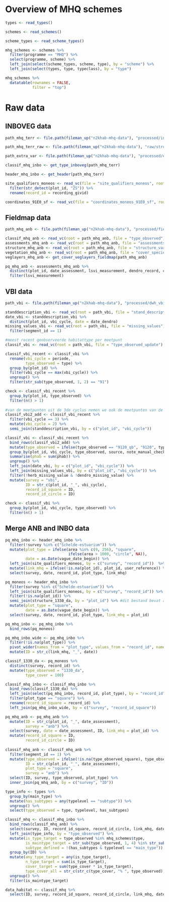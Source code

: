 # Overview of MHQ schemes

```r

types <- read_types()

schemes <- read_schemes()

scheme_types <- read_scheme_types()

mhq_schemes <- schemes %>%
  filter(programme == "MHQ") %>%
  select(programme, scheme) %>%
  left_join(select(scheme_types, scheme, type), by = "scheme") %>%
  left_join(select(types, type, typeclass), by = "type")
```

```r
mhq_schemes %>%
  datatable(rownames = FALSE,
            filter = "top")
```


# Raw data

## INBOVEG data

```r
path_mhq_terr <- file.path(fileman_up("n2khab-mhq-data"), "processed/inboveg_mhq_terr")

path_mhq_terr_raw <- file.path(fileman_up("n2khab-mhq-data"), "raw/structure_variables")

path_extra_var <- file.path(fileman_up("n2khab-mhq-data"), "processed/extra_var_mhq")

classif_mhq_inbo <- get_type_inboveg(path_mhq_terr)

header_mhq_inbo <- get_header(path_mhq_terr)

site_qualifiers_moneos <- read_vc(file = "site_qualifiers_moneos", root = path_mhq_terr) %>%
  filter(str_detect(plot_id, "ZS")) %>%
  rename(record_id = recording_givid)

coordinates_91E0_sf <- read_vc(file = "coordinates_moneos_91E0_sf", root = path_mhq_terr)

```

## Fieldmap data

```r

path_mhq_anb <- file.path(fileman_up("n2khab-mhq-data"), "processed/fieldmap_mhq")

classif_mhq_anb <- read_vc(root = path_mhq_anb, file = "type_observed")
assessments_mhq_anb <- read_vc(root = path_mhq_anb, file = "assessments")
structure_mhq_anb <- read_vc(root = path_mhq_anb, file = "structure_vars")
vegetation_mhq_anb <- read_vc(root = path_mhq_anb, file = "cover_species")
veglayers_mhq_anb <- get_cover_veglayers_fieldmap(path_mhq_anb)

pq_mhq_anb <- assessments_mhq_anb %>%
  distinct(plot_id, date_assessment, lsvi_measurement, dendro_record, cover_species_record) %>%
  filter(lsvi_measurement)
```

## VBI data

```r

path_vbi <- file.path(fileman_up("n2khab-mhq-data"), "processed/dwh_vbi")

standdescription_vbi <- read_vc(root = path_vbi, file = "stand_description")
date_vbi <- standdescription_vbi %>%
  distinct(plot_id, vbi_cycle, date = date_dendro)
missing_values_vbi <- read_vc(root = path_vbi, file = "missing_values") %>%
  filter(segment_id == 1)

#meest recent geobserveerde habitattype per meetpunt
classif_vbi <- read_vc(root = path_vbi, file = "type_observed_update")

classif_vbi_recent <- classif_vbi %>%
  rename(vbi_cycle = periode,
         type_observed = type) %>%
  group_by(plot_id) %>%
  filter(vbi_cycle == max(vbi_cycle)) %>%
  ungroup() %>%
  filter(str_sub(type_observed, 1, 2) == "91")

check <- classif_vbi_recent %>%
  group_by(plot_id, type_observed) %>%
  filter(n() > 1)
  
#van de meetpunten uit de 3de cyclus nemen we ook de meetpunten van de 2de cyclus en gaan we uit van hetzelfde habitattype
classif_vbi2_add <- classif_vbi_recent %>%
  filter(vbi_cycle == 3) %>%
  mutate(vbi_cycle = 2) %>%
  semi_join(standdescription_vbi, by = c("plot_id", "vbi_cycle"))

classif_vbi <- classif_vbi_recent %>%
  bind_rows(classif_vbi2_add) %>%
  mutate(type_observed = ifelse(type_observed == "9120_qb", "9120", type_observed)) %>%
  group_by(plot_id, vbi_cycle, type_observed, source, note_manual_check) %>%
  summarise(phab = sum(phab)) %>%
  ungroup() %>%
  left_join(date_vbi, by = c("plot_id", "vbi_cycle")) %>%
  left_join(missing_values_vbi, by = c("plot_id", "vbi_cycle")) %>%
  filter(!herb_missing_value & !dendro_missing_value) %>%
  mutate(survey = "vbi",
         ID = str_c(plot_id, "_", vbi_cycle),
         record_id_square = ID,
         record_id_circle = ID)

check <- classif_vbi %>%
  group_by(plot_id, vbi_cycle, type_observed) %>%
  filter(n() > 1)
```

## Merge ANB and INBO data

```r

pq_mhq_inbo <- header_mhq_inbo %>%
  filter(!survey %in% c("Schelde-estuarium")) %>%
  mutate(plot_type = ifelse(area %in% c(9, 256), "square",
                            ifelse(area > 1000, "circle", NA)),
         date = as.Date(vague_date_begin)) %>%
  left_join(site_qualifiers_moneos, by = c("survey", "record_id"))  %>%
  mutate(link_mhq = ifelse(!is.na(plot_id), plot_id, user_reference)) %>%
  select(survey, date, record_id, plot_type, link_mhq)

pq_moneos <- header_mhq_inbo %>%
  filter(survey %in% c("Schelde-estuarium")) %>%
  left_join(site_qualifiers_moneos, by = c("survey", "record_id")) %>%
  filter(!is.na(plot_id)) %>%
  semi_join(structure_1330_da, by = "plot_id") %>% #dit bestand bevat alle plots met 1330_da
  mutate(plot_type = "square",
         date = as.Date(vague_date_begin)) %>%
  select(survey, date, record_id, plot_type, link_mhq = plot_id) 

pq_mhq_inbo <- pq_mhq_inbo %>%
  bind_rows(pq_moneos)

pq_mhq_inbo_wide <- pq_mhq_inbo %>%
  filter(!is.na(plot_type)) %>%
  pivot_wider(names_from = "plot_type", values_from = "record_id", names_prefix = "record_id_") %>%
  mutate(ID = str_c(link_mhq, "_", date))

classif_1330_da <- pq_moneos %>%
  distinct(survey, record_id) %>%
  mutate(type_observed = "1330_da",
         type_cover = 100)

classif_mhq_inbo <- classif_mhq_inbo %>%
  bind_rows(classif_1330_da) %>%
  left_join(select(pq_mhq_inbo, record_id, plot_type), by = "record_id") %>%
  filter(plot_type == "square") %>%
  rename(record_id_square = record_id) %>%
  left_join(pq_mhq_inbo_wide, by = c("survey", "record_id_square"))

pq_mhq_anb <- pq_mhq_anb %>%
  mutate(ID = str_c(plot_id, "_", date_assessment),
         survey = "anb") %>%
  select(survey, date = date_assessment, ID, link_mhq = plot_id) %>%
  mutate(record_id_square = ID,
         record_id_circle = ID)
  
classif_mhq_anb <- classif_mhq_anb %>%
  filter(segment_id == 1) %>%
  mutate(type_observed = ifelse(!is.na(type_observed_square), type_observed_square, type_observed_circle),
         ID = str_c(plot_id, "_", date_assessment),
         plot_type = "square",
         survey = "anb") %>%
  select(ID, survey, type_observed, plot_type) %>%
  inner_join(pq_mhq_anb, by = c("survey", "ID"))

type_info <- types %>%
  group_by(main_type) %>%
  mutate(has_subtypes = any(typelevel == "subtype")) %>%
  ungroup() %>%
  select(type_observed = type, typelevel, has_subtypes)

classif_mhq <- classif_mhq_inbo %>%
  bind_rows(classif_mhq_anb) %>%
  select(survey, ID, record_id_square, record_id_circle, link_mhq, date, type_observed, plot_type, type_cover) %>%
  left_join(type_info, by = "type_observed") %>%
  mutate(is_type_target = type_observed %in% mhq_schemes$type,
         is_maintype_target = str_sub(type_observed, 1, 4) %in% str_sub(mhq_schemes$type, 1, 4),
         subtype_defined = !(has_subtypes & typelevel == "main_type")) %>%
  group_by(ID) %>%
  mutate(any_type_target = any(is_type_target),
         n_type_target = sum(is_type_target),
         cover_target = sum(type_cover * is_type_target),
         type_cover_all = str_c(str_c(type_cover, "% ", type_observed), collapse = "; ")) %>%
  ungroup() %>%
  filter(is_maintype_target)

data_habitat <- classif_mhq %>%
  select(ID, survey, record_id_square, record_id_circle, link_mhq, date, type_observed, subtype_defined, type_cover, type_cover_all)
  
```

